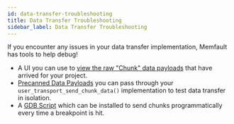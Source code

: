 ```yaml
---
id: data-transfer-troubleshooting
title: Data Transfer Troubleshooting
sidebar_label: Data Transfer Troubleshooting
---
```



If you encounter any issues in your data transfer implementation, Memfault has
tools to help debug!

- A UI you can use to
  [view the raw "Chunk" data payloads](/docs/mcu/test-patterns-for-chunks-endpoint#troubleshooting)
  that have arrived for your project.
- [Precanned Data Payloads](/docs/mcu/test-patterns-for-chunks-endpoint) you can
  pass through your `user_transport_send_chunk_data()` implementation to test
  data transfer in isolation.
- A [GDB Script](/docs/mcu/test-data-collection-with-gdb) which can be installed
  to send chunks programmatically every time a breakpoint is hit.

<EnableServerSideDeveloperMode />
